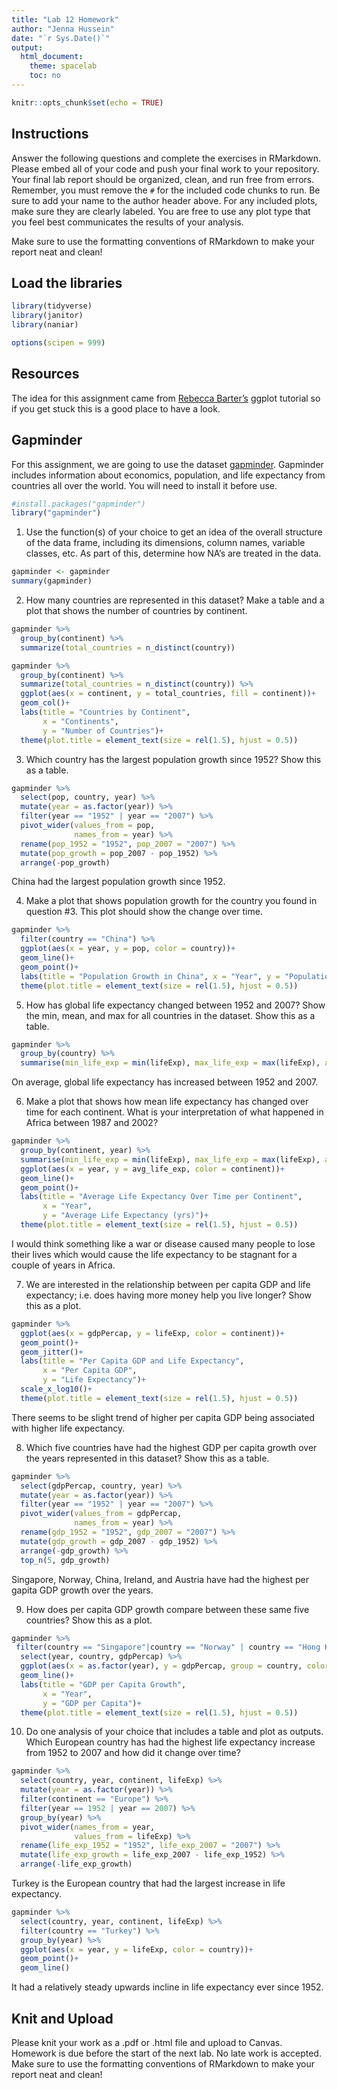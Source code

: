 ```yaml
---
title: "Lab 12 Homework"
author: "Jenna Hussein"
date: "`r Sys.Date()`"
output:
  html_document:
    theme: spacelab
    toc: no
---
```


```r
knitr::opts_chunk$set(echo = TRUE)
```

## Instructions
Answer the following questions and complete the exercises in RMarkdown. Please embed all of your code and push your final work to your repository. Your final lab report should be organized, clean, and run free from errors. Remember, you must remove the `#` for the included code chunks to run. Be sure to add your name to the author header above. For any included plots, make sure they are clearly labeled. You are free to use any plot type that you feel best communicates the results of your analysis.  

Make sure to use the formatting conventions of RMarkdown to make your report neat and clean!  

## Load the libraries
```r
library(tidyverse)
library(janitor)
library(naniar)
``` 

```r
options(scipen = 999)
```

## Resources
The idea for this assignment came from [Rebecca Barter's](http://www.rebeccabarter.com/blog/2017-11-17-ggplot2_tutorial/) ggplot tutorial so if you get stuck this is a good place to have a look.  

## Gapminder
For this assignment, we are going to use the dataset [gapminder](https://cran.r-project.org/web/packages/gapminder/index.html). Gapminder includes information about economics, population, and life expectancy from countries all over the world. You will need to install it before use.  
```r
#install.packages("gapminder")
library("gapminder")
```

1. Use the function(s) of your choice to get an idea of the overall structure of the data frame, including its dimensions, column names, variable classes, etc. As part of this, determine how NA's are treated in the data.   

```r
gapminder <- gapminder
summary(gapminder)
```

2. How many countries are represented in this dataset? Make a table and a plot that shows the number of countries by continent. 

```r
gapminder %>% 
  group_by(continent) %>% 
  summarize(total_countries = n_distinct(country))
```
```r
gapminder %>% 
  group_by(continent) %>% 
  summarize(total_countries = n_distinct(country)) %>% 
  ggplot(aes(x = continent, y = total_countries, fill = continent))+
  geom_col()+
  labs(title = "Countries by Continent",
       x = "Continents",
       y = "Number of Countries")+
  theme(plot.title = element_text(size = rel(1.5), hjust = 0.5))
```

3. Which country has the largest population growth since 1952? Show this as a table.  

```r
gapminder %>% 
  select(pop, country, year) %>% 
  mutate(year = as.factor(year)) %>% 
  filter(year == "1952" | year == "2007") %>% 
  pivot_wider(values_from = pop,
              names_from = year) %>% 
  rename(pop_1952 = "1952", pop_2007 = "2007") %>% 
  mutate(pop_growth = pop_2007 - pop_1952) %>% 
  arrange(-pop_growth)
```
China had the largest population growth since 1952.

4. Make a plot that shows population growth for the country you found in question #3. This plot should show the change over time.  

```r
gapminder %>% 
  filter(country == "China") %>% 
  ggplot(aes(x = year, y = pop, color = country))+
  geom_line()+
  geom_point()+
  labs(title = "Population Growth in China", x = "Year", y = "Population")+
  theme(plot.title = element_text(size = rel(1.5), hjust = 0.5))
```

5. How has global life expectancy changed between 1952 and 2007? Show the min, mean, and max for all countries in the dataset. Show this as a table.  

```r
gapminder %>% 
  group_by(country) %>% 
  summarise(min_life_exp = min(lifeExp), max_life_exp = max(lifeExp), avg_life_exp = mean(lifeExp))
```
On average, global life expectancy has increased between 1952 and 2007.

6. Make a plot that shows how mean life expectancy has changed over time for each continent. What is your interpretation of what happened in Africa between 1987 and 2002?  

```r
gapminder %>% 
  group_by(continent, year) %>% 
  summarise(min_life_exp = min(lifeExp), max_life_exp = max(lifeExp), avg_life_exp = mean(lifeExp), .groups = 'keep') %>% 
  ggplot(aes(x = year, y = avg_life_exp, color = continent))+
  geom_line()+
  geom_point()+
  labs(title = "Average Life Expectancy Over Time per Continent",
       x = "Year",
       y = "Average Life Expectancy (yrs)")+
  theme(plot.title = element_text(size = rel(1.5), hjust = 0.5))
```

I would think something like a war or disease caused many people to lose their lives which would cause the life expectancy to be stagnant for a couple of years in Africa.

7. We are interested in the relationship between per capita GDP and life expectancy; i.e. does having more money help you live longer? Show this as a plot.  

```r
gapminder %>% 
  ggplot(aes(x = gdpPercap, y = lifeExp, color = continent))+
  geom_point()+
  geom_jitter()+
  labs(title = "Per Capita GDP and Life Expectancy",
       x = "Per Capita GDP",
       y = "Life Expectancy")+
  scale_x_log10()+
  theme(plot.title = element_text(size = rel(1.5), hjust = 0.5))
```

There seems to be slight trend of higher per capita GDP being associated with higher life expectancy.

8. Which five countries have had the highest GDP per capita growth over the years represented in this dataset? Show this as a table.  

```r
gapminder %>% 
  select(gdpPercap, country, year) %>% 
  mutate(year = as.factor(year)) %>% 
  filter(year == "1952" | year == "2007") %>% 
  pivot_wider(values_from = gdpPercap,
              names_from = year) %>% 
  rename(gdp_1952 = "1952", gdp_2007 = "2007") %>% 
  mutate(gdp_growth = gdp_2007 - gdp_1952) %>% 
  arrange(-gdp_growth) %>% 
  top_n(5, gdp_growth)
```
Singapore, Norway, China, Ireland, and Austria have had the highest per gapita GDP growth over the years.

9. How does per capita GDP growth compare between these same five countries? Show this as a plot.  

```r
gapminder %>% 
 filter(country == "Singapore"|country == "Norway" | country == "Hong Kong, China" | country == "Ireland" | country == "Austria") %>% 
  select(year, country, gdpPercap) %>% 
  ggplot(aes(x = as.factor(year), y = gdpPercap, group = country, color = country))+
  geom_line()+
  labs(title = "GDP per Capita Growth",
       x = "Year", 
       y = "GDP per Capita")+
  theme(plot.title = element_text(size = rel(1.5), hjust = 0.5))
```

10. Do one analysis of your choice that includes a table and plot as outputs.  
Which European country has had the highest life expectancy increase from 1952 to 2007 and how did it change over time?
```r
gapminder %>% 
  select(country, year, continent, lifeExp) %>% 
  mutate(year = as.factor(year)) %>% 
  filter(continent == "Europe") %>% 
  filter(year == 1952 | year == 2007) %>%
  group_by(year) %>% 
  pivot_wider(names_from = year,
              values_from = lifeExp) %>% 
  rename(life_exp_1952 = "1952", life_exp_2007 = "2007") %>% 
  mutate(life_exp_growth = life_exp_2007 - life_exp_1952) %>% 
  arrange(-life_exp_growth)
```
Turkey is the European country that had the largest increase in life expectancy.

```r
gapminder %>% 
  select(country, year, continent, lifeExp) %>% 
  filter(country == "Turkey") %>% 
  group_by(year) %>% 
  ggplot(aes(x = year, y = lifeExp, color = country))+
  geom_point()+
  geom_line()
```

It had a relatively steady upwards incline in life expectancy ever since 1952.

## Knit and Upload
Please knit your work as a .pdf or .html file and upload to Canvas. Homework is due before the start of the next lab. No late work is accepted. Make sure to use the formatting conventions of RMarkdown to make your report neat and clean! 